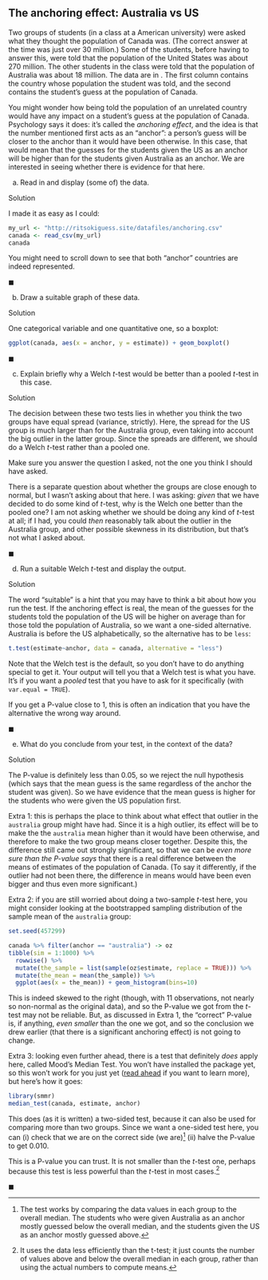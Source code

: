 ## The anchoring effect: Australia vs US

 Two groups of students (in a class at a American university) were asked what they thought the population of Canada was. (The correct answer at the time was just over 30 million.)
Some of the students, before having to answer this, were told that the population of the United States was about 270 million. The other students in the class were told that the population of Australia was
about 18 million. The data are in \url{http://ritsokiguess.site/datafiles/anchoring.csv}. The first column contains the country whose population the student was told, and the second contains the student's guess at the population of Canada.

You might wonder how being told the population of an unrelated country would have any impact on a student's guess at the population of Canada. Psychology says it does: it's called the *anchoring effect*, and the idea is that the number mentioned first acts as an "anchor": a person's guess will be closer to the anchor than it would have been otherwise. In this case, that would mean that the guesses for the students given the
US as an anchor will be higher than for the students given Australia as an anchor. We are interested in seeing whether there is evidence for that here.




(a) Read in and display (some of)  the data.

Solution


I made it as easy as I could:

```r
my_url <- "http://ritsokiguess.site/datafiles/anchoring.csv"
canada <- read_csv(my_url)
canada
```

You might need to scroll down to see that both "anchor" countries are indeed represented.


$\blacksquare$


(b) Draw a suitable graph of these data.

Solution


One categorical variable and one quantitative one, so a boxplot:

```r
ggplot(canada, aes(x = anchor, y = estimate)) + geom_boxplot()
```


$\blacksquare$


(c) Explain briefly why a Welch $t$-test would be better than a pooled $t$-test in this case.

Solution


The decision between these two tests lies in whether you think the two groups have equal spread (variance, strictly). Here, the spread for the US group is much larger than for the Australia group, even taking into account the big outlier in the latter group. Since the spreads are different, we should do a Welch $t$-test rather than a pooled one.

Make sure you answer the question I asked, not the one you think I should have asked.

There is a separate question about whether the groups are close enough to normal, but I wasn't asking about that here. I was asking: *given* that we have decided to do some kind of $t$-test, why is the Welch one better than the pooled one? I am not asking whether we should be doing any kind of $t$-test at all; if I had, you could *then* reasonably talk about the outlier in the Australia group, and other possible skewness in its distribution, but that's not what I asked about.


$\blacksquare$


(d) Run a suitable Welch $t$-test and display the output.

Solution


The word "suitable" is a hint that you may have to think a bit about how you run the test. If the anchoring  effect is real, the mean of the guesses for the students told the population of the US will be higher on average than for those told the population of Australia, so we want a one-sided alternative. Australia is before the US alphabetically, so the alternative has to be `less`:

```r
t.test(estimate~anchor, data = canada, alternative = "less")
```

Note that the Welch test is the default, so you don't have to do anything special to get it. Your output will tell you that a Welch test is what you have.
It's if you want a *pooled* test that you have to ask for it specifically (with `var.equal = TRUE`). 

If you get a P-value close to 1, this is often an indication that you have the alternative the wrong way around.


$\blacksquare$


(e) What do you conclude from your test, in the context of the data?

Solution


The P-value is definitely less than 0.05, so we reject the null hypothesis (which says that the mean guess is the same regardless of the anchor the student was given). So we have evidence that the mean guess is higher for the students who were given the US population first. 

Extra 1: this is perhaps the place to think about what effect that outlier in the `australia` group might  have had. Since it is a high outlier, its effect will be to make the the `australia` mean higher than it would have been otherwise, and therefore to make the two group means closer together. Despite this, the difference still came out strongly significant, so that we can be *even more sure than the P-value says* that there is a real difference between the means of estimates of the population of Canada. (To say it differently, if the outlier had not been there, the difference in means would have been even bigger and thus even more significant.)

Extra 2: if you are still worried about doing a two-sample $t$-test here, you might consider looking at the bootstrapped sampling distribution of the sample mean of the `australia` group:

```r
set.seed(457299)
```


```r
canada %>% filter(anchor == "australia") -> oz
tibble(sim = 1:1000) %>% 
  rowwise() %>% 
  mutate(the_sample = list(sample(oz$estimate, replace = TRUE))) %>% 
  mutate(the_mean = mean(the_sample)) %>% 
  ggplot(aes(x = the_mean)) + geom_histogram(bins=10)
```

This is indeed skewed to the right (though, with 11 observations, not nearly so non-normal as the original data), and so the P-value we got from the $t$-test may not be reliable. But, as discussed in Extra 1, the "correct" P-value is, if anything, *even smaller* than the one we got, and so the conclusion we drew earlier (that there is a significant anchoring effect) is not going to change.

Extra 3: looking even further ahead, there is a test that definitely *does* apply here, called Mood's Median Test. You won't have installed the package yet, so this won't work for you just yet ([read ahead](http://ritsokiguess.site/STAC33/inference_5_R_slides.pdf) if you want to learn more), but here's how it goes:

```r
library(smmr)
median_test(canada, estimate, anchor)
```

This does (as it is written) a two-sided test, because it can also be used for comparing more than two groups. Since we want a one-sided test here, you can (i) check that we are on the correct side (we are)^[The test works by comparing the data values in each group to the overall median. The students who were given Australia as an anchor mostly guessed below the overall median, and the students given the US as an anchor mostly guessed above.] (ii) halve the P-value to get 0.010.

This is a P-value you can trust. It is not smaller than the $t$-test one, perhaps because this test is less powerful than the $t$-test in most cases.^[It uses the data less efficiently than the t-test; it just counts the number of values above and below the overall median in each group, rather than using the actual numbers to compute means.]


$\blacksquare$





